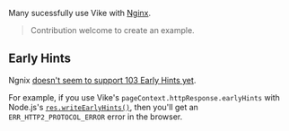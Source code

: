 
Many sucessfully use Vike with [Nginx](https://nginx.org/).

> Contribution welcome to create an example.


## Early Hints

Ngnix [doesn't seem to support 103 Early Hints yet](https://github.com/vikejs/vike/issues/1452#issuecomment-1925315908).

For example, if you use Vike's <Link href="/preloading">`pageContext.httpResponse.earlyHints`</Link> with Node.js's [`res.writeEarlyHints()`](https://nodejs.org/api/http.html#responsewriteearlyhintshints-callback), then you'll get an `ERR_HTTP2_PROTOCOL_ERROR` error in the browser.
